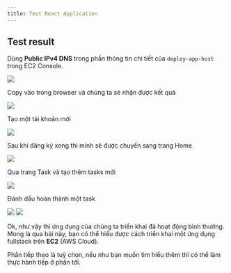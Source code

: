 ```yaml
---
title: Test React Application
---
```


## Test result

Dùng **Public IPv4 DNS** trong phần thông tin chi tiết của `deploy-app-host` trong EC2 Console.

<Image src="/assets/deploy-react/5.2.1.png" />

Copy vào trong browser và chúng ta sẽ nhận được kết quả

<Image src="/assets/deploy-react/5.2.2.png" />

Tạo một tài khoản mới

<Image src="/assets/deploy-react/5.2.3.png" />

Sau khi đăng ký xong thì mình sẽ được chuyển sang trang Home

<Image src="/assets/deploy-react/5.2.4.png" />

Qua trang Task và tạo thêm tasks mới

<Image src="/assets/deploy-react/5.2.5.png" />

Đánh dấu hoàn thành một task

<Image src="/assets/deploy-react/5.2.6.png" />

<Image src="/assets/deploy-react/5.2.7.png" />

Ok, như vậy thì ứng dụng của chúng ta triển khai đã hoạt động bình thường. Mong là qua bài này, bạn có thể hiểu được cách triển khai một ứng dụng fullstack trên **EC2** (AWS Cloud).

Phần tiếp theo là tuỳ chọn, nếu như bạn muốn tìm hiểu thêm thì có thể làm thực hành tiếp ở phần tới.

